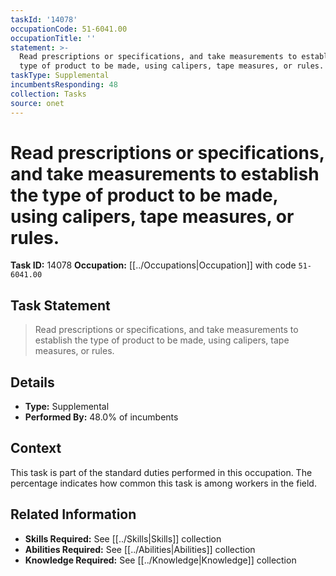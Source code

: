 ```yaml
---
taskId: '14078'
occupationCode: 51-6041.00
occupationTitle: ''
statement: >-
  Read prescriptions or specifications, and take measurements to establish the
  type of product to be made, using calipers, tape measures, or rules.
taskType: Supplemental
incumbentsResponding: 48
collection: Tasks
source: onet
---
```

# Read prescriptions or specifications, and take measurements to establish the type of product to be made, using calipers, tape measures, or rules.

**Task ID:** 14078
**Occupation:** [[../Occupations|Occupation]] with code `51-6041.00`

## Task Statement

> Read prescriptions or specifications, and take measurements to establish the type of product to be made, using calipers, tape measures, or rules.

## Details

- **Type:** Supplemental
- **Performed By:** 48.0% of incumbents

## Context

This task is part of the standard duties performed in this occupation. The percentage indicates how common this task is among workers in the field.

## Related Information

- **Skills Required:** See [[../Skills|Skills]] collection
- **Abilities Required:** See [[../Abilities|Abilities]] collection
- **Knowledge Required:** See [[../Knowledge|Knowledge]] collection
